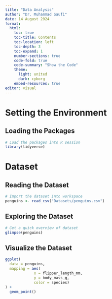 ```yaml
---
title: "Data Analysis"                    
author: "Dr. Muhammad Saufi"              
date: 14 August 2024                      
format:                                   
  html:                                   
    toc: true                             
    toc-title: Contents                   
    toc-location: left                    
    toc-depth: 3                          
    toc-expand: 1                         
    number-sections: true                 
    code-fold: true                       
    code-summary: "Show the Code"         
    theme:                                
      light: united                       
      dark: cyborg                        
    embed-resources: true                 
editor: visual
---
```


# Setting the Environment                          
## Loading the Packages                            

```r
# Load the packages into R session                 
library(tidyverse)                                 
```                                                

# Dataset                                          
## Reading the Dataset                             
                                                   
```r
# Import the dataset into workspace                
penguins <- read_csv("Datasets/penguins.csv")      
```                                                

## Exploring the Dataset                           

```r
# Get a quick overview of dataset                  
glimpse(penguins)                                  
```

## Visualize the Dataset

```r
ggplot(                                   
  data = penguins,                        
  mapping = aes(                          
             x = flipper_length_mm,       
             y = body_mass_g,             
             color = species)             
) +                                       
  geom_point()
```
